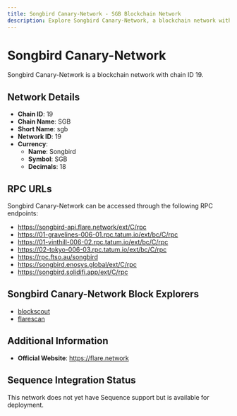 ```yaml
--- 
title: Songbird Canary-Network - SGB Blockchain Network
description: Explore Songbird Canary-Network, a blockchain network with chain ID 19. Learn about its native currency, Songbird, and how to interact with the network.
---
```


# Songbird Canary-Network

Songbird Canary-Network is a blockchain network with chain ID 19.

## Network Details

- **Chain ID**: 19
- **Chain Name**: SGB
- **Short Name**: sgb
- **Network ID**: 19
- **Currency**: 
  - **Name**: Songbird
  - **Symbol**: SGB
  - **Decimals**: 18

## RPC URLs

Songbird Canary-Network can be accessed through the following RPC endpoints:

- https://songbird-api.flare.network/ext/C/rpc
- https://01-gravelines-006-01.rpc.tatum.io/ext/bc/C/rpc
- https://01-vinthill-006-02.rpc.tatum.io/ext/bc/C/rpc
- https://02-tokyo-006-03.rpc.tatum.io/ext/bc/C/rpc
- https://rpc.ftso.au/songbird
- https://songbird.enosys.global/ext/C/rpc
- https://songbird.solidifi.app/ext/C/rpc

## Songbird Canary-Network Block Explorers

- [blockscout](https://songbird-explorer.flare.network)
- [flarescan](https://songbird.flarescan.com)

## Additional Information

- **Official Website**: https://flare.network

## Sequence Integration Status

This network does not yet have Sequence support but is available for deployment.
